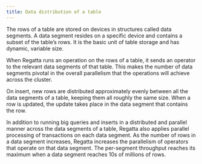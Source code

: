 ```yaml
---
title: Data distribution of a table
---
```


The rows of a table are stored on devices in structures called data segments.  A data segment resides on a specific device and contains a subset of the table’s rows.  It is the basic unit of table storage and has dynamic, variable size.

When Regatta runs an operation on the rows of a table, it sends an operator to the relevant data segments of that table.  This makes the number of data segments pivotal in the overall parallelism that the operations will achieve across the cluster.

On insert, new rows are distributed approximately evenly between all the data segments of a table, keeping them all roughly the same size.  When a row is updated, the update takes place in the data segment that contains the row.

In addition to running big queries and inserts in a distributed and parallel manner across the data segments of a table, Regatta also applies parallel processing of transactions on each data segment.  As the number of rows in a data segment increases, Regatta increases the parallelism of operators that operate on that data segment.  The per-segment throughput reaches its maximum when a data segment reaches 10s of millions of rows. 
